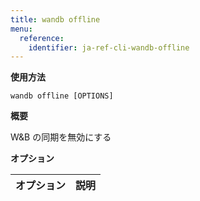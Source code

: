 ---
title: wandb offline
menu:
  reference:
    identifier: ja-ref-cli-wandb-offline
---

**使用方法**

`wandb offline [OPTIONS]`

**概要**

W&B の同期を無効にする


**オプション**

| **オプション** | **説明** |
| :--- | :--- |